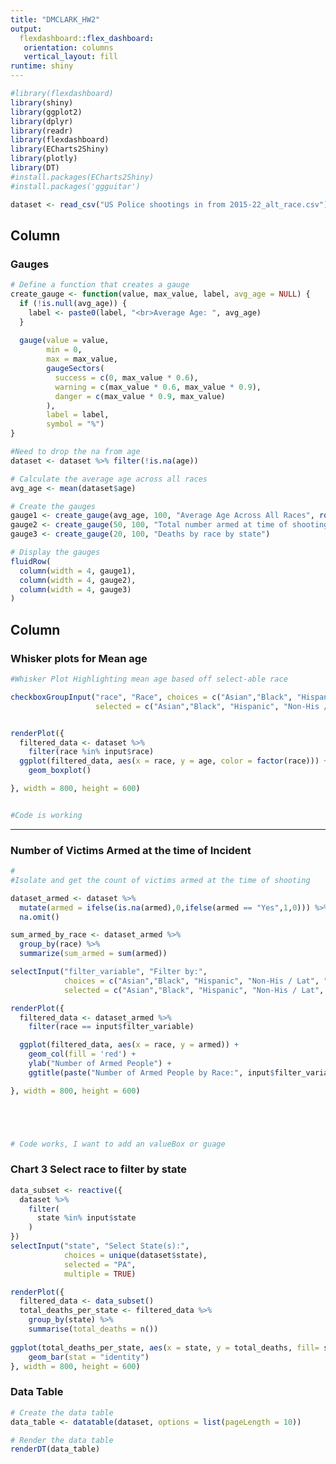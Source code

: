 ```yaml
---
title: "DMCLARK_HW2"
output: 
  flexdashboard::flex_dashboard:
   orientation: columns
   vertical_layout: fill
runtime: shiny
---
```


```r
#library(flexdashboard)
library(shiny)
library(ggplot2)
library(dplyr)
library(readr)
library(flexdashboard)
library(ECharts2Shiny)
library(plotly)
library(DT)
#install.packages(ECharts2Shiny)
#install.packages('ggguitar')

dataset <- read_csv("US Police shootings in from 2015-22_alt_race.csv")

```



Column
------------------------
### Gauges 
```r
# Define a function that creates a gauge
create_gauge <- function(value, max_value, label, avg_age = NULL) {
  if (!is.null(avg_age)) {
    label <- paste0(label, "<br>Average Age: ", avg_age)
  }
  
  gauge(value = value, 
        min = 0, 
        max = max_value, 
        gaugeSectors(
          success = c(0, max_value * 0.6), 
          warning = c(max_value * 0.6, max_value * 0.9), 
          danger = c(max_value * 0.9, max_value)
        ), 
        label = label, 
        symbol = "%")
}

#Need to drop the na from age
dataset <- dataset %>% filter(!is.na(age))

# Calculate the average age across all races
avg_age <- mean(dataset$age)

# Create the gauges
gauge1 <- create_gauge(avg_age, 100, "Average Age Across All Races", round(avg_age, 2))
gauge2 <- create_gauge(50, 100, "Total number armed at time of shooting")
gauge3 <- create_gauge(20, 100, "Deaths by race by state")

# Display the gauges
fluidRow(
  column(width = 4, gauge1),
  column(width = 4, gauge2),
  column(width = 4, gauge3)
)

```

Column {.tabset}
-------------------------

### Whisker plots for Mean age  

```r
#Whisker Plot Highlighting mean age based off select-able race

checkboxGroupInput("race", "Race", choices = c("Asian","Black", "Hispanic", "Non-His / Lat", "Other", "Pacific Islander", "White"),
                   selected = c("Asian","Black", "Hispanic", "Non-His / Lat", "Other", "Pacific Islander", "White"), inline = TRUE)


renderPlot({ 
  filtered_data <- dataset %>%
    filter(race %in% input$race)
  ggplot(filtered_data, aes(x = race, y = age, color = factor(race))) +
    geom_boxplot()

}, width = 800, height = 600)


#Code is working 
```

-----------------------

### Number of Victims Armed at the time of Incident
```r
#
#Isolate and get the count of victims armed at the time of shooting

dataset_armed <- dataset %>%
  mutate(armed = ifelse(is.na(armed),0,ifelse(armed == "Yes",1,0))) %>%
  na.omit()

sum_armed_by_race <- dataset_armed %>%
  group_by(race) %>%
  summarize(sum_armed = sum(armed))

selectInput("filter_variable", "Filter by:", 
            choices = c("Asian","Black", "Hispanic", "Non-His / Lat", "Other", "Pacific Islander", "White"), 
            selected = c("Asian","Black", "Hispanic", "Non-His / Lat", "Other", "Pacific Islander", "White"))

renderPlot({
  filtered_data <- dataset_armed %>%
    filter(race == input$filter_variable)

  ggplot(filtered_data, aes(x = race, y = armed)) +
    geom_col(fill = 'red') +
    ylab("Number of Armed People") +
    ggtitle(paste("Number of Armed People by Race:", input$filter_variable))

}, width = 800, height = 600)





# Code works, I want to add an valueBox or guage

```

### Chart 3 Select race to filter by state 
```r

data_subset <- reactive({
  dataset %>%
    filter(
      state %in% input$state
    )
})
selectInput("state", "Select State(s):", 
            choices = unique(dataset$state), 
            selected = "PA",
            multiple = TRUE)

renderPlot({
  filtered_data <- data_subset()
  total_deaths_per_state <- filtered_data %>%
    group_by(state) %>%
    summarise(total_deaths = n())
    
ggplot(total_deaths_per_state, aes(x = state, y = total_deaths, fill= state)) +
    geom_bar(stat = "identity")
}, width = 800, height = 600)

```

### Data Table 
```r
# Create the data table
data_table <- datatable(dataset, options = list(pageLength = 10))

# Render the data table
renderDT(data_table)
```
